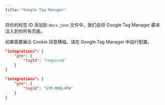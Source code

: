 ```yaml
---
title: "Google Tag Manager"
---
```


将你的标签 ID 添加到 `docs.json` 文件中，我们会将 Google Tag Manager 脚本注入到你所有页面。

如果需要展示 Cookie 同意横幅，请在 Google Tag Manager 中自行配置。

<CodeGroup>

```json Analytics options in docs.json
"integrations": {
    "gtm": {
        "tagId": "required"
    }
}
```

```json Example
"integrations": {
    "gtm": {
        "tagId": "GTM-MGBL4PW"
    }
}
```

</CodeGroup>